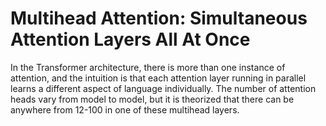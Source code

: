 # Multihead Attention: Simultaneous Attention Layers All At Once

In the Transformer architecture, there is more than one instance of attention, and the intuition is that each attention layer running in parallel learns a different aspect of language individually. The number of attention heads vary from model to model, but it is theorized that there can be anywhere from 12-100 in one of these multihead layers.